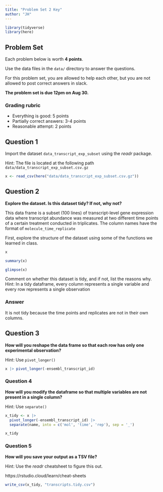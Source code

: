 ```yaml
---
title: "Problem Set 2 Key"
author: "JH"
---
```


```r
library(tidyverse)
library(here)
```

## Problem Set

Each problem below is worth **4 points**.

Use the data files in the `data/` directory to answer the questions.

For this problem set, you are allowed to help each other, but you are
not allowed to post correct answers in slack.

**The problem set is due 12pm on Aug 30.**

### Grading rubric

- Everything is good: 5 points
- Partially correct answers: 3-4 points
- Reasonable attempt: 2 points

## Question 1 

Import the dataset `data_transcript_exp_subset` using the *readr*
package.

Hint: The file is located at the following path
`data/data_transcript_exp_subset.csv.gz`

```r
x <- read_csv(here("data/data_transcript_exp_subset.csv.gz"))
```

## Question 2

**Explore the dataset. Is this dataset tidy? If not, why not?**

This data frame is a subset (100 lines) of transcript-level gene
expression data where transcript abundance was measured at two different
time points of a certain treatment conducted in triplicates. The column
names have the format of `molecule_time_replicate`

First, explore the structure of the dataset using some of the functions
we learned in class.

```r
x

summary(x)

glimpse(x)
```

Comment on whether this dataset is tidy, and if not, list the
reasons why. Hint: In a tidy dataframe, every column represents a single
variable and every row represents a single observation

### Answer

It is not tidy because the time points and replicates are not in their own columns.

## Question 3 

**How will you reshape the data frame so that each row has only one experimental observation?**

Hint: Use `pivot_longer()`

```r
x |> pivot_longer(-ensembl_transcript_id)
```

### Question 4

**How will you modify the dataframe so that multiple variables are not present in a single column?**

Hint: Use `separate()`

```r
x_tidy <- x |>
  pivot_longer(-ensembl_transcript_id) |>
  separate(name, into = c('mol', 'time', 'rep'), sep = '_')

x_tidy
```

### Question 5 

**How will you save your output as a TSV file?**

Hint: Use the *readr* cheatsheet to figure this out.

https://rstudio.cloud/learn/cheat-sheets

```r
write_csv(x_tidy, "transcripts.tidy.csv")
```
